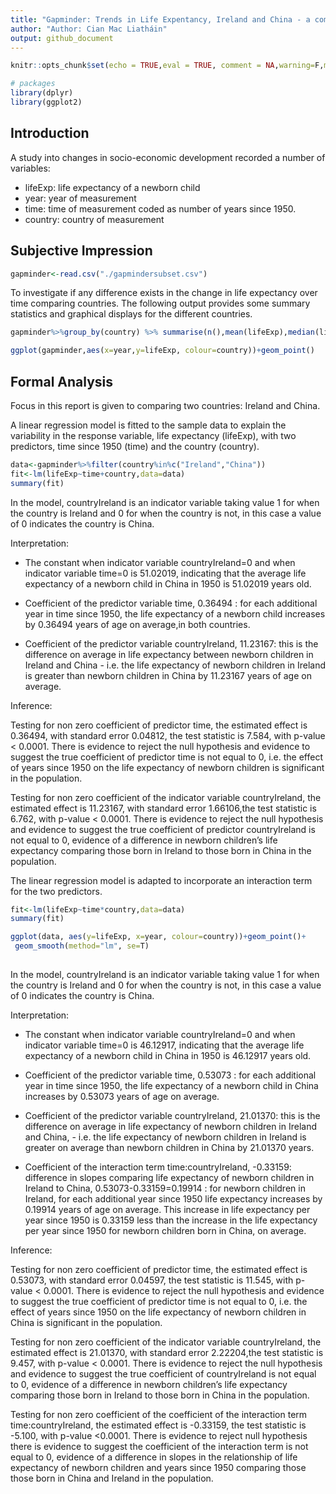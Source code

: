 ```yaml
---
title: "Gapminder: Trends in Life Expentancy, Ireland and China - a comparison."
author: "Author: Cian Mac Liatháin"
output: github_document
---
```


```r
knitr::opts_chunk$set(echo = TRUE,eval = TRUE, comment = NA,warning=F,message=F)

```

```r
# packages
library(dplyr)
library(ggplot2)

```



## Introduction

A study into changes in socio-economic development recorded a number of variables:


* lifeExp: life expectancy of a newborn child
* year: year of measurement 
* time: time of measurement coded as number of years since 1950.
* country: country of measurement 


## Subjective Impression




```r
gapminder<-read.csv("./gapmindersubset.csv")
```


To investigate if any difference exists in the change in life expectancy over time comparing countries. The following output provides some summary statistics and graphical displays for the different countries.


```r
gapminder%>%group_by(country) %>% summarise(n(),mean(lifeExp),median(lifeExp),sd(lifeExp))

```

```r
ggplot(gapminder,aes(x=year,y=lifeExp, colour=country))+geom_point()

```



## Formal Analysis 

Focus in this report is given to comparing two countries: Ireland and China.

A linear regression model is fitted to the sample data to explain the variability in the response variable, life expectancy (lifeExp), with two predictors, time since 1950 (time) and the country (country).

```r
data<-gapminder%>%filter(country%in%c("Ireland","China"))
fit<-lm(lifeExp~time+country,data=data)
summary(fit)

```

In the model, countryIreland is an indicator variable taking value 1 for when the country is Ireland and 0 for when the country is not, in this case a value of 0 indicates the country is China.


Interpretation:

* The constant when indicator variable countryIreland=0 and when indicator variable time=0 is 51.02019, indicating that the average life expectancy of a newborn child in China in 1950 is 51.02019 years old.

* Coefficient of the predictor variable time, 0.36494 : for each additional year in time since 1950, the life expectancy of a newborn child increases by 0.36494 years of age on average,in both countries.

* Coefficient of the predictor variable countryIreland, 11.23167: this is the difference on average in life expectancy between newborn children in Ireland and China - i.e. the life expectancy of newborn children in Ireland is greater than newborn children in China by 11.23167 years of age on average.




Inference:

Testing for non zero coefficient of predictor time, the estimated effect is 0.36494, with standard error 0.04812, the test statistic is 7.584, with p-value < 0.0001. There is evidence to reject the null hypothesis and evidence to suggest the true coefficient of predictor time is not equal to 0, i.e. the effect of years since 1950 on the life expectancy of newborn children is significant in the population.


Testing for non zero coefficient of the indicator variable countryIreland, the estimated effect is 11.23167, with standard error 1.66106,the test statistic is 6.762, with p-value < 0.0001. There is evidence to reject the null hypothesis and evidence to suggest the true coefficient of predictor countryIreland is not equal to 0, evidence of a difference in newborn children's life expectancy comparing those born in Ireland to those born in China in the population.


The linear regression model is adapted to incorporate an interaction term for the two predictors.

```r
fit<-lm(lifeExp~time*country,data=data)
summary(fit)

ggplot(data, aes(y=lifeExp, x=year, colour=country))+geom_point()+
 geom_smooth(method="lm", se=T)
 
```

In the model, countryIreland is an indicator variable taking value 1 for when the country is Ireland and 0 for when the country is not, in this case a value of 0 indicates the country is China.


Interpretation:

* The constant when indicator variable countryIreland=0 and when indicator variable time=0 is 46.12917, indicating that the average life expectancy of a newborn child in China in 1950 is 46.12917 years old.

* Coefficient of the predictor variable time, 0.53073 : for each additional year in time since 1950, the life expectancy of a newborn child in China increases by 0.53073 years of age on average.

* Coefficient of the predictor variable countryIreland, 21.01370: this is the difference on average in life expectancy of newborn children in Ireland and China, - i.e. the life expectancy of newborn children in Ireland is greater on average than newborn children in China by 21.01370 years.

* Coefficient of the interaction term time:countryIreland, -0.33159: difference in slopes comparing life expectancy of newborn children in Ireland to China, 0.53073-0.33159=0.19914 : for newborn children in Ireland, for each additional year since 1950 life expectancy increases by 0.19914 years of age on average. This increase in life expectancy per year since 1950 is 0.33159 less than the increase in the life expectancy per year since 1950 for newborn children born in China, on average.

Inference:

Testing for non zero coefficient of predictor time, the estimated effect is 0.53073, with standard error 0.04597, the test statistic is 11.545, with p-value < 0.0001. There is evidence to reject the null hypothesis and evidence to suggest the true coefficient of predictor time is not equal to 0, i.e. the effect of years since 1950 on the life expectancy of newborn children in China is significant in the population.


Testing for non zero coefficient of the indicator variable countryIreland, the estimated effect is 21.01370, with standard error 2.22204,the test statistic is 9.457, with p-value < 0.0001. There is evidence to reject the null hypothesis and evidence to suggest the true coefficient of countryIreland is not equal to 0, evidence of a difference in newborn children's life expectancy comparing those born in Ireland to those born in China in the population.


Testing for non zero coefficient of the coefficient of the interaction term time:countryIreland, the estimated effect is -0.33159, the test statistic is -5.100, with p-value <0.0001. There is evidence to reject null hypothesis there is evidence to suggest the coefficient of the interaction term is not equal to 0, evidence of a difference in slopes in the relationship of life expectancy of newborn children and years since 1950 comparing those those born in China and Ireland in the population.


